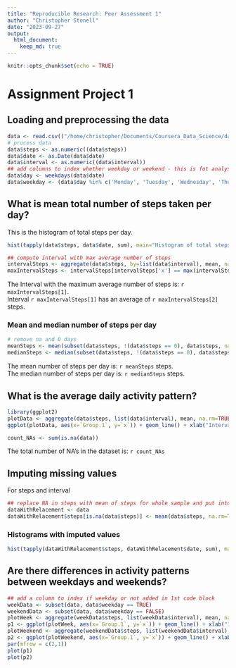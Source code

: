 ```yaml
---
title: "Reproducible Research: Peer Assessment 1"
author: "Christopher Stonell"
date: "2023-09-27"
output: 
  html_document:
    keep_md: true
---
```



```r
knitr::opts_chunk$set(echo = TRUE)
```

# Assignment Project 1  
## Loading and preprocessing the data

```r
data <- read.csv(("/home/christopher/Documents/Coursera_Data_Science/datasciencecoursera/RepData_PeerAssessment1/activity.csv"))
# process data
data$steps <- as.numeric((data$steps))
data$date <- as.Date(data$date)
data$interval <- as.numeric((data$interval))
## add columns to index whether weekday or weekend - this is fot analyses at end project.
data$day <- weekdays(data$date)
data$weekday <- (data$day %in% c('Monday', 'Tuesday', 'Wednesday', 'Thursday', 'Friday'))
```

## What is mean total number of steps taken per day?
This is the histogram of total steps per day.  

```r
hist(tapply(data$steps, data$date, sum), main="Histogram of total steps/day", xlab = deparse1(substitute(data$date)))
```

``` r
## compute interval with max average number of steps
intervalSteps <- aggregate(data$steps, by=list(data$interval), mean, na.rm=TRUE)
maxIntervalSteps <- intervalSteps[intervalSteps['x'] == max(intervalSteps['x']),]
```
The Interval with the maximum average number of steps is: `r maxIntervalSteps[1]`.  
Interval `r maxIntervalSteps[1]` has an average of `r maxIntervalSteps[2]` steps.

### Mean and median number of steps per day

```r
# remove na and 0 days
meanSteps <- mean(subset(data$steps, !(data$steps == 0), data$steps, na.rm = TRUE))
medianSteps <- median(subset(data$steps, !(data$steps == 0), data$steps, na.rm = TRUE))
```

The mean number of steps per day is: `r meanSteps` steps.  
The median number of steps per day is: `r medianSteps` steps.  

## What is the average daily activity pattern?

```r
library(ggplot2)
plotData <- aggregate(data$steps, list(data$interval), mean, na.rm=TRUE)
ggplot(plotData, aes(x=`Group.1`, y=`x`)) + geom_line() + xlab("Interval") + ylab("Average Steps")
```

```r
count_NAs <- sum(is.na(data))

```

The total number of NA's in the dataset is: `r count_NAs`  

## Imputing missing values

For steps and interval
```r
## replace NA in steps with mean of steps for whole sample and put into new dataset
dataWithRelacement <- data
dataWithRelacement$steps[is.na(data$steps)] <- mean(data$steps, na.rm=TRUE)
```

### Histograms with imputed values

```r
hist(tapply(dataWithRelacement$steps, dataWithRelacement$date, sum), main="Histogram of total steps/day (NA replaced by mean)", xlab = deparse1(substitute(dataWithRelacement$date)))
```

## Are there differences in activity patterns between weekdays and weekends?

```r
## add a column to index if weekday or not added in 1st code block
weekData <- subset(data, data$weekday == TRUE)
weekendData <- subset(data, data$weekday == FALSE)
plotWeek <- aggregate(weekData$steps, list(weekData$interval), mean, na.rm=TRUE)
p1 <- ggplot(plotWeek, aes(x=`Group.1`, y=`x`)) + geom_line() + xlab("Interval") + ylab("Average Steps") + ggtitle("Weekday activity (mean steps by interval)")
plotWeekend <- aggregate(weekendData$steps, list(weekendData$interval), mean, na.rm=TRUE)
p2 <- ggplot(plotWeekend, aes(x=`Group.1`, y=`x`)) + geom_line() + xlab("Interval") + ylab("Average Steps") + ggtitle("Weekend activity (mean steps by interval)")
par(mfrow = c(2,1))
plot(p1)
plot(p2)
```


